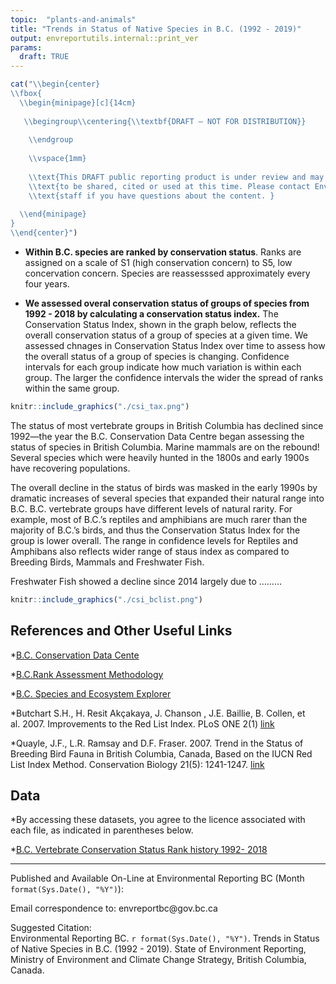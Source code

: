 ```yaml
---
topic:  "plants-and-animals"
title: "Trends in Status of Native Species in B.C. (1992 - 2019)"
output: envreportutils.internal::print_ver
params:
  draft: TRUE
---
```

<!--
# Copyright 2019 Province of British Columbia
#
# Licensed under the Apache License, Version 2.0 (the "License");
# you may not use this file except in compliance with the License.
# You may obtain a copy of the License at
#
# http://www.apache.org/licenses/LICENSE-2.0
#
# Unless required by applicable law or agreed to in writing, software distributed under the License is distributed on an "AS IS" BASIS,
# WITHOUT WARRANTIES OR CONDITIONS OF ANY KIND, either express or implied.
# See the License for the specific language governing permissions and limitations under the License.

-->

```r
cat("\\begin{center}
\\fbox{
  \\begin{minipage}[c]{14cm}
 
   \\begingroup\\centering{\\textbf{DRAFT – NOT FOR DISTRIBUTION}}
   
    \\endgroup
    
    \\vspace{1mm}
   
    \\text{This DRAFT public reporting product is under review and may change. It is not intended}
    \\text{to be shared, cited or used at this time. Please contact Environmental Reporting BC program}
    \\text{staff if you have questions about the content. }
   
  \\end{minipage}
}
\\end{center}")
```



* **Within B.C. species are ranked by conservation status**. Ranks are assigned on a scale of S1 (high conservation concern) to S5, low concervation concern. Species are reassesssed approximately every four years. 

* **We assessed overal conservation status of groups of species from 1992 - 2018 by calculating a conservation status index.** The Conservation Status Index, shown in the graph below, reflects the overall conservation status of a group of species at a given time. We assessed chnages in Conservation Status Index over time to assess how the overall status of a group of species is changing. Confidence intervals for each group indicate how much variation is within each group. The larger the confidence intervals the wider the spread of ranks within the same group. 


```r

knitr::include_graphics("./csi_tax.png")

```


The status of most vertebrate groups in British Columbia has declined since 1992—the year the B.C. Conservation Data Centre began assessing the status of species in British Columbia.
Marine mammals are on the rebound! Several species which were heavily hunted in the 1800s and early 1900s have recovering populations.

The overall decline in the status of birds was masked in the early 1990s by dramatic increases of several species that expanded their natural range into B.C.
B.C. vertebrate groups have different levels of natural rarity. For example, most of B.C.'s reptiles and amphibians are much rarer than the majority of B.C.'s birds, and thus the Conservation Status Index for the group is lower overall. The range in confidence levels for Reptiles and Amphibans also reflects wider range of staus index as compared to Breeding Birds, Mammals and Freshwater Fish. 

Freshwater Fish showed a decline since 2014 largely due to .........

```r

knitr::include_graphics("./csi_bclist.png")

```








## References and Other Useful Links

*[B.C. Conservation Data Cente](https://www2.gov.bc.ca/gov/content/environment/plants-animals-ecosystems/conservation-data-centre)

*[B.C.Rank Assessment Methodology](https://www2.gov.bc.ca/gov/content/environment/plants-animals-ecosystems/conservation-data-centre/explore-cdc-data/status-ranks)

*[B.C. Species and Ecosystem Explorer](https://www2.gov.bc.ca/gov/content/environment/plants-animals-ecosystems/conservation-data-centre/explore-cdc-data/species-and-ecosystems-explorer)

*Butchart S.H., H. Resit Akçakaya, J. Chanson , J.E. Baillie, B. Collen, et al. 2007. Improvements to the Red List Index. PLoS ONE 2(1) [link](https://journals.plos.org/plosone/article?id=10.1371/journal.pone.0000140)

*Quayle, J.F., L.R. Ramsay and D.F. Fraser. 2007. Trend in the Status of Breeding Bird Fauna in British Columbia, Canada, Based on the IUCN Red List Index Method. Conservation Biology 21(5): 1241-1247. [link](https://conbio.onlinelibrary.wiley.com/doi/abs/10.1111/j.1523-1739.2007.00753.x)


## Data

\*By accessing these datasets, you agree to the licence associated with each file, as indicated in parentheses below.

*[B.C. Vertebrate Conservation Status Rank history 1992- 2018](https://catalogue.data.gov.bc.ca/dataset/4484d4cd-3219-4e18-9a2d-4766fe25a36e)

----

Published and Available On-Line at Environmental Reporting BC (Month `format(Sys.Date(), "%Y")`):  
[](http://www.env.gov.bc.ca/soe)

Email correspondence to: envreportbc@gov.bc.ca

Suggested Citation:  
Environmental Reporting BC. `r format(Sys.Date(), "%Y")`. Trends in Status of Native Species in B.C. (1992 - 2019). State of Environment Reporting, Ministry of Environment and Climate Change Strategy, British Columbia, Canada.

